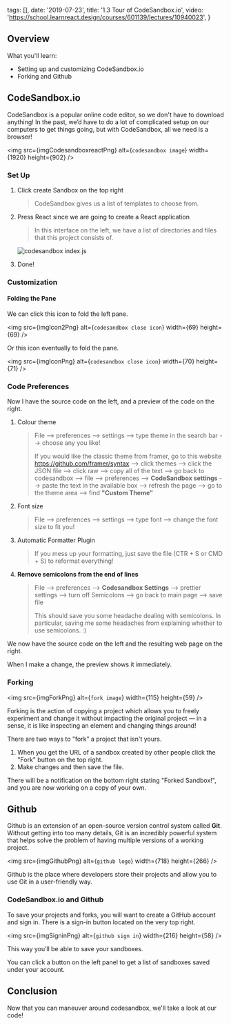 
  tags: [],
  date: '2019-07-23',
  title: '1.3 Tour of CodeSandbox.io',
  video: 'https://school.learnreact.design/courses/601139/lectures/10940023',
}


## Overview

What you'll learn:

- Setting up and customizing CodeSandbox.io
- Forking and Github

## CodeSandbox.io

CodeSandbox is a popular online code editor, so we don't have to download anything! In the past, we’d have to do a lot of complicated setup on our computers to get things going, but with CodeSandbox, all we need is a browser!

<img
  src={imgCodesandboxreactPng}
  alt={`codesandbox image`}
  width={1920}
  height={902}
/>

### Set Up

1.  Click create Sandbox on the top right

    > CodeSandbox gives us a list of templates to choose from.

2.  Press React since we are going to create a React application

    > In this interface on the left, we have a list of directories and files that this project consists of.

    ![codesandbox index.js](./indexjsinterface.png)

3.  Done!

### Customization

#### Folding the Pane

We can click this icon to fold the left pane.

<img src={imgIcon2Png} alt={`codesandbox close icon`} width={69} height={69} />

Or this icon eventually to fold the pane.

<img src={imgIconPng} alt={`codesandbox close icon`} width={70} height={71} />

### Code Preferences

Now I have the source code on the left, and a preview of the code on the right.

1. Colour theme

   > File --> preferences --> settings --> type theme in the search bar --> choose any you like!
   >
   > If you would like the classic theme from framer, go to this website https://github.com/framer/syntax --> click themes --> click the JSON file --> click raw --> copy all of the text --> go back to codesandbox --> file --> preferences --> **CodeSandbox settings** --> paste the text in the available box --> refresh the page --> go to the theme area --> find **"Custom Theme"**

2. Font size

   > File --> preferences --> settings --> type font --> change the font size to fit you!

3. Automatic Formatter Plugin

   > If you mess up your formatting, just save the file (CTR + S or CMD + S) to reformat everything!

4. **Remove semicolons from the end of lines**
   > File --> preferences --> **Codesandbox Settings** --> prettier settings --> turn off Semicolons --> go back to main page --> save file
   >
   > This should save you some headache dealing with semicolons. In particular, saving me some headaches from explaining whether to use semicolons. :)

We now have the source code on the left and the resulting web page on the right.

When I make a change, the preview shows it immediately.

### Forking

<img src={imgForkPng} alt={`fork image`} width={115} height={59} />

Forking is the action of copying a project which allows you to freely experiment and change it without impacting the original project — in a sense, it is like inspecting an element and changing things around!

There are two ways to "fork" a project that isn't yours.

1. When you get the URL of a sandbox created by other people click the "Fork" button on the top right.
2. Make changes and then save the file.

There will be a notification on the bottom right stating "Forked Sandbox!", and you are now working on a copy of your own.

## Github

Github is an extension of an open-source version control system called **Git**. Without getting into too many details, Git is an incredibly powerful system that helps solve the problem of having multiple versions of a working project.

<img src={imgGithubPng} alt={`github logo`} width={718} height={266} />

Github is the place where developers store their projects and allow you to use Git in a user-friendly way.

### CodeSandbox.io and Github

To save your projects and forks, you will want to create a GitHub account and sign in. There is a sign-in button located on the very top right.

<img src={imgSigninPng} alt={`github sign in`} width={216} height={58} />

This way you’ll be able to save your sandboxes.

You can click a button on the left panel to get a list of sandboxes saved under your account.

## Conclusion

Now that you can maneuver around codesandbox, we'll take a look at our code!
